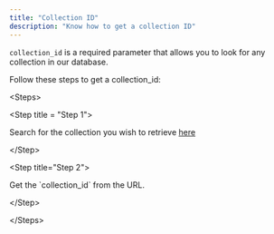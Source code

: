 ```yaml
---
title: "Collection ID"
description: "Know how to get a collection ID"
---
```


`collection_id` is a required parameter that allows you to look for any collection in our database.

Follow these steps to get a collection\_id:

\<Steps>

\<Step title = "Step 1">

&#x20; Search for the collection you wish to retrieve [here](https://www.themoviedb.org/search/collection?page=1\&query=collection)

&#x20;\</Step>

&#x20;\<Step title="Step 2">

&#x20; Get the \`collection\_id\` from the URL.

&#x20;\</Step>

\</Steps>